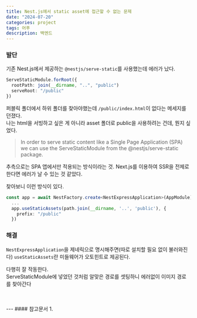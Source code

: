 ```yaml
---
title: Nest.js에서 static asset에 접근할 수 없는 문제
date: "2024-07-20"
categories: project
tags: 어푸
description: 백엔드
---
```

<HeadingNavigator />

### 발단
기존 Nest.js에서 제공하는 `@nestjs/serve-static`를 사용했는데 에러가 났다.  

```ts app.module.ts
ServeStaticModule.forRoot({
  rootPath: join(__dirname, "..", "public")
  serveRoot: "/public"
})
```

퍼블릭 폴더에서 하위 폴더를 찾아야했는데 `/public/index.html`이 없다는 메세지를 던졌다.  
나는 html을 서빙하고 싶은 게 아니라 asset 폴더로 public을 사용하려는 건데, 뭔지 싶었다.  

> In order to serve static content like a Single Page Application (SPA) we can use the ServeStaticModule from the @nestjs/serve-static package.

추측으로는 SPA 앱에서만 적용되는 방식이라는 것. Next.js를 이용하여 SSR을 전제로 한다면 에러가 날 수 있는 것 같았다.

찾아보니 이런 방식이 있다.

```ts main.ts
const app = await NestFactory.create<NestExpressApplication>(AppModule);
  ...
  app.useStaticAssets(path.join(__dirname, '..', 'public'), {
    prefix: "/public"
  })
```

### 해결

`NestExpressApplication`을 제네릭으로 명시해주면(따로 설치할 필요 없이 불러와진다)
`useStaticAssets`란 미들웨어가 오토힌트로 제공된다.
  
다행히 잘 작동한다.  
ServeStaticModule에 넣었던 것처럼 알맞은 경로를 셋팅하니 에러없이 이미지 경로를 찾아간다

<br/>
<br/>
---
#### 참고문서
1. <Lnk text='How to return imagefrom external API using Nestjs?' href='https://3-stack.tistory.com/61' />
